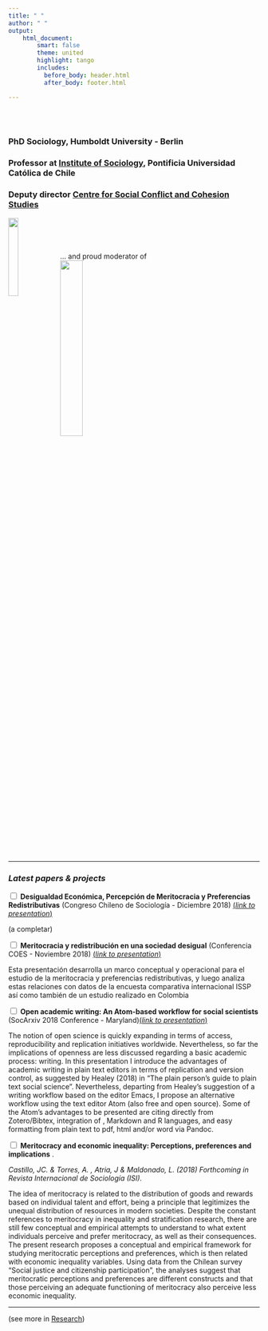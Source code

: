 ```yaml
---
title: " "
author: " "
output:
    html_document:
        smart: false
        theme: united
        highlight: tango
        includes:
          before_body: header.html
          after_body: footer.html

---
```


<br/>
<br/>

### PhD Sociology, Humboldt University - Berlin <br/>
### Professor at [Institute of Sociology](http://www.sociologia.uc.cl), Pontificia Universidad Católica de Chile <br/>
### Deputy director [Centre for Social Conflict and Cohesion Studies](http://www.coes.cl)
[<img src="images/logocoes.jpg" style="width:20%" align="left">](http://www.coes.cl)
<br/>
<br/>
<br/>
<br/>
... and proud moderator of <br/>
[<img src="images/socarxiv.jpg" style="width:30%">](http://www.socopen.org)
<br/>
<br/>

---

### _Latest papers & projects_

<div class="wrap-collabsible">
<input id="collapsible0" class="toggle" type="checkbox"><label for="collapsible0" class="lbl-toggle">
**Desigualdad Económica, Percepción de Meritocracia y Preferencias Redistributivas** (Congreso Chileno de Sociología - Diciembre 2018) [(*link to presentation*)](https://juancarloscastillo.github.io/jc-castillo/documents/presentacion-final/present-panel-alas2018.html#1)

</label>
<div class="collapsible-content">
<div class="content-inner">
<p class="text">

(a completar)

</div>
</div>
</div>

<div class="wrap-collabsible">
<input id="collapsible0" class="toggle" type="checkbox"><label for="collapsible0" class="lbl-toggle">
**Meritocracia y redistribución en una sociedad desigual** (Conferencia COES - Noviembre 2018) [(*link to presentation*)](https://juancarloscastillo.github.io/jc-castillo/documents/coes2018/castillo2018meritocracyCOES.html#1)
</label>
<div class="collapsible-content">
<div class="content-inner">
<p class="text">
Esta presentación desarrolla un marco conceptual y operacional para el estudio de la meritocracia y preferencias redistributivas, y luego analiza estas relaciones con datos de la encuesta comparativa internacional ISSP así como también de un estudio realizado en Colombia
</div>
</div>
</div>


<div class="wrap-collabsible">
<input id="collapsible1" class="toggle" type="checkbox"><label for="collapsible1" class="lbl-toggle">
**Open academic writing: An Atom-based workflow for social scientists** (SocArxiv 2018 Conference - Maryland)[(*link to presentation*)](https://juancarloscastillo.github.io/jc-castillo/documents/atomworkflow/Xiringito_press.html#1)
</label>
<div class="collapsible-content">
<div class="content-inner">
<p class="text">
The notion of open science is quickly expanding in terms of access, reproducibility and replication initiatives worldwide. Nevertheless, so far the implications of openness are less discussed regarding a basic academic process: writing. In this presentation I introduce the advantages of academic writing in plain text editors in terms of replication and version control, as suggested by Healey (2018) in "The plain person's guide to plain text social science". Nevertheless, departing from Healey's suggestion of a writing workflow based on the editor Emacs, I propose an alternative workflow using the text editor Atom (also free and open source). Some of the Atom's advantages to be presented are citing directly from Zotero/Bibtex, integration of \LaTeX \, Markdown and R languages, and easy formatting from plain text to pdf, html and/or word via Pandoc.
</div>
</div>
</div>


<div class="wrap-collabsible">
<input id="collapsible3" class="toggle" type="checkbox"><label for="collapsible3" class="lbl-toggle">
**Meritocracy and economic inequality: Perceptions, preferences and implications** <i class="ai ai-open-access fa-lg" style="font-size:20px"></i>
<a href="https://www.researchgate.net/publication/325225032_Meritocracia_y_desigualdad_economica_Percepciones_preferencias_e_implicancias_Meritocracy_and_Economic_inequality_Perceptions_preferences_and_implications"> <i class="ai ai-researchgate fa-lg" style="font-size:20px;color:green"></i></a>
<a href="https://osf.io/preprints/socarxiv/qkpu4/">
<i class="ai ai-osf fa-lg" style="font-size:20px;color:blue"></i></a>.
</label>
<div class="collapsible-content">
<div class="content-inner">
<p class="text">
*Castillo, JC. & Torres, A. , Atria, J & Maldonado, L. (2018) Forthcoming in Revista Internacional de Sociología (ISI).*


The idea of meritocracy is related to the distribution of goods and rewards based on individual talent and effort, being a principle that legitimizes the unequal distribution of resources in modern societies. Despite the constant references to meritocracy in inequality and stratification research, there are still few conceptual and empirical attempts to understand to what extent individuals perceive and prefer meritocracy, as well as their consequences. The present research proposes a conceptual and empirical framework for  studying meritocratic perceptions and preferences, which is then related with economic inequality variables. Using data from the Chilean survey “Social justice and citizenship participation”, the analyses suggest that meritocratic perceptions and preferences are different constructs and that those perceiving an adequate functioning of meritocracy also perceive less economic inequality.
</details>
</div>
</div>
</div>






---

(see more in [Research](research.html))
